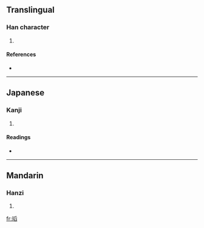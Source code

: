 ==Translingual==

===Han character===
{{Han char|rn=96|rad=玉|as=10|sn=14|four=|canj=一土月竹X (MGBHX)}}

# {{defn|Han|sort=玉10}}

====References====
* {{Han ref|kx=0739.100|dkj=21157|dj=1149.150|hdz=21131.060|uh=746B|ud=29803}}

----

==Japanese==

===Kanji===
{{ja-kanji|grade=|rs=玉10}}

# {{defn|Japanese|sort=玉10}}

====Readings====
* {{ja-readings|on=[[とう]] (tō)|kun=|nanori=}}

----

==Mandarin==

===Hanzi===
{{cmn-hanzi|pin=[[tāo]] ([[tao1]])|wg=t'ao<sup>1</sup>}}

# {{defn|Mandarin|sort=玉10}}

[[fr:瑫]]
